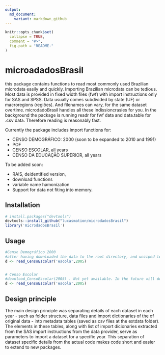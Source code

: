 ```yaml
---
output:
  md_document:
    variant: markdown_github
---
```


<!-- README.md is generated from README.Rmd. Please edit that file -->

```r
knitr::opts_chunk$set(
  collapse = TRUE,
  comment = "#>",
  fig.path = "README-"
)
```


# microadadosBrasil

this package contains functions to read most commonly used Brazilian microdata easily and quickly. Importing Brazilian microdata can be tedious. Most data is provided in fixed width files (fwf) with import instructions only for SAS and SPSS. Data usually comes subdivided by state (UF) or macroregions (regiões). And filenames can vary, for the same dataset overtime. microdadoBrasil handles all these indissioncrasies for you. In the background the package is running readr for fwf data and data.table for .csv data. Therefore reading is reasonably fast. 

Currently the package includes import functions for:
  
* CENSO DEMOGRÁFICO: 2000 (soon to be expanded to 2010 and 1991)
* POF
* CENSO ESCOLAR,  all years
* CENSO DA EDUCAÇÃO SUPERIOR, all years

To be added soon:

* RAIS, deidentified version,
* download functions
* variable name hamonization
* Support for data not fiting into memory. 


## Installation

```r
# install.packages("devtools")
devtools::install_github("lucasmation/microdadosBrasil")
library('microdadosBrasil')
```

## Usage

```r
#Censo Demográfico 2000
#after having downloaded the data to the root directory, and unziped to root run
d <- read_CensoEscolar('escola',2005)


# Censo Escolar
#download_CensoEscolar(2005) . Not yet available. In the future will download and unzip ( .rar files still need manual descompactation)
d <- read_CensoEscolar('escola',2005)
```


## Design principle

The main design principle was separating details of each dataset in each year - such as folder structure, data files and import dictionaries of the of original data - into metadata tables (saved as csv files at the extdata folder). The elements in these tables, along with list of import dicionaries extracted from the SAS import instructions from the data provider,  serve as parameters to import a dataset for a specific year. This separation of dataset specific details from the actual code makes code short and easier to extend to new packages.   

